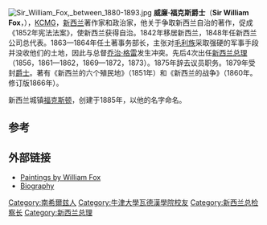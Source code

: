 {{noteTA
|1=zh-tw:女王;zh-hk:女皇;
|2=zh-cn:乔治;zh-tw:喬治;zh-hk:佐治;
}}{{otheruses}}
{{Infobox Officeholder
| honorific-prefix = 
|name=威廉·福克斯爵士
| honorific-suffix = [[圣迈克尔和圣乔治勋章|KCMG]]
|order=第2任[[新西兰总理|新西兰总理]]
|monarch=[[维多利亚女王|维多利亚女王]]
|governor-general=[[托马斯·戈尔·布朗|托马斯·戈尔·布朗]]<br>[[乔治·格雷|乔治·格雷]]<br>[[乔治·弗格森·鲍文|乔治·宝云]]
|image=Retouched_portrait_of_Sir_William_Fox.jpg
|caption=Sir William Fox, ca 1890
|term_start=1856年5月20日
|term_end=1856年6月2日<br>1861年7月12日 – 1862年8月6日<br>1869年6月28日 – 1872年9月10日<br>1873年3月3日 – 1873年4月8日 
|predecessor=[[亨利·休厄尔|亨利·休厄尔]] (1856年)<br>[[爱德华·斯塔福德|爱德华·斯塔福德]] (1861年)<br>爱德华·斯塔福德 (1869年)<br>[[乔治·马斯登·沃特豪斯|乔治·沃特豪斯]](1873年)
|successor=爱德华·斯塔福德 (1856年)<br>[[阿尔弗雷德·多梅特|阿尔弗雷德·多梅特]] (1862年)<br>爱德华·斯塔福德 (1872年)<br>[[尤勒斯·沃格尔|尤勒斯·沃格尔]] (1873年)
|birth_date=1812年1月20日
|birth_place=[[英格兰|英格兰]][[达勒姆|达勒姆]][[南希尔兹|南希尔兹]](South Shields)
|death_date={{death date and age|1893|6|23|1812|1|20|mf=y}}
|death_place=[[新西兰|新西兰]][[奥克兰|奥克兰]]
|spouse= Sarah Halcomb (1842年结婚)
|children=  [[Ngataua_Omahuru|Ngataua Omahuru]], 改名为William Fox (jr.) <br> <small>([[毛利人|毛利人]]养子)</small>
|party=无
|constituency={{link-en|旺格努伊|Wanganui (New Zealand electorate)}}, {{link-en|朗基蒂凯|Rangitīkei (New Zealand electorate)}}
|religion=[[安立甘宗|安立甘宗]]
}}
[[File:Sir_William_Fox,_between_1880-1893.jpg|thumb]]
'''威廉·福克斯爵士'''（'''Sir William Fox'''，{{bd|1812年|1月20日|1893年|6月23日|}}），[[圣迈克尔和圣乔治勋章|KCMG]]，[[新西兰|新西兰]]著作家和政治家，他关于争取新西兰自治的著作，促成《1852年宪法法案》，使新西兰获得自治。1842年移居新西兰，1848年任新西兰公司总代表。1863—1864年任土著事务部长，主张对[[毛利人|毛利族]]采取强硬的军事手段并没收他们的土地，因此与总督[[乔治·格雷|乔治·格雷]]发生冲突。先后4次出任[[新西兰总理|新西兰总理]]（1856，1861—1862，1869—1872，1873）。1875年辞去议员职务。1879年受封[[爵士|爵士]]。著有《新西兰的六个殖民地》（1851年）和《新西兰的战争》（1860年。修订版1866年）。

新西兰城镇[[福克斯顿|福克斯顿]]，创建于1885年，以他的名字命名。

==参考==
{{commons category|William Fox (politician)}}
{{Reflist}}
{{1911}}

==外部链接==
*[https://archive.is/20121220180812/http://digital.otago.ac.nz/results.php?lsubject=Rivers Paintings by William Fox]
*[http://www.natlib.govt.nz/collections/highlighted-items/william-fox Biography] {{WebCite|url=https://www.webcitation.org/676CTX0jA?url=http://www.natlib.govt.nz/collections/highlighted-items/william-fox |date=20120421213607 |dateformat=iso }}

{{s-start}}
{{s-par | nz}}
{{s-new | constituency}}
{{s-ttl | rows=2 |title = {{tsl|en|Whanganui (New Zealand electorate)|旺格努伊选区议员}} | years=1855–1860<br>1876–1879 <small>(与[[约翰·布莱斯|约翰·布莱斯]]一起当选)</small>}}
{{s-aft | after=[[亨利·萨夫托·哈里森|亨利·萨夫托·哈里森]] }}
{{s-bef | before = [[尤勒斯·沃格尔|尤勒斯·沃格尔]] }}
{{s-aft | after=[[约翰·巴兰斯|约翰·巴兰斯]] }}
{{s-new | constituency}}
{{s-ttl | rows=3 | title={{tsl|en|Rangitīkei (New Zealand electorate)|朗基蒂凯选区议员}} | years=1861–1865 <br>1868–1875 <br>1880–1881}}
{{s-aft | after=[[罗伯特·法拉辛|罗伯特·法拉辛]]<br>(Robert Pharazyn)}}
{{s-bef | before = [[威廉·霍格·瓦特|威廉·霍格·瓦特]]}}
{{s-aft | after=[[约翰·巴兰斯|约翰·巴兰斯]]}}
{{s-bef | before = [[威廉·贾维斯·威利斯|威廉·贾维斯·威利斯]]}}
{{s-aft | after=[[约翰·史蒂文斯_(新西兰政治家)|约翰·史蒂文斯]]}}
{{s-gov}}
{{s-bef | before = [[亨利·休厄尔|亨利·休厄尔]]}}
{{s-ttl | rows = 4 | title= [[新西兰总理|新西兰总理]]|years=1856 <br>1861–1862 <br>1868–1875 <br>1880–1881 }}
{{s-aft | after = [[爱德华·斯塔福德|爱德华·斯塔福德]]}}
{{S-bef | before = 爱德华·斯塔福德 }}
{{s-aft | after = [[阿尔弗雷德·多梅特|阿尔弗雷德·多梅特]]}}
{{S-bef | before = 爱德华·斯塔福德 }}
{{s-aft | after = 爱德华·斯塔福德 }}
{{s-bef | before = [[乔治·马斯登·沃特豪斯|乔治·沃特豪斯]]}}
{{s-aft | after = [[尤勒斯·沃格尔|尤勒斯·沃格尔]]}}
{{end}}

{{新西兰总理}}

{{Authority control}}

{{DEFAULTSORT:Fox, William}}
[[Category:南希爾兹人|Category:南希爾兹人]]
[[Category:牛津大學瓦德漢學院校友|Category:牛津大學瓦德漢學院校友]]
[[Category:新西兰总检察长|Category:新西兰总检察长]]
[[Category:新西兰总理|Category:新西兰总理]]